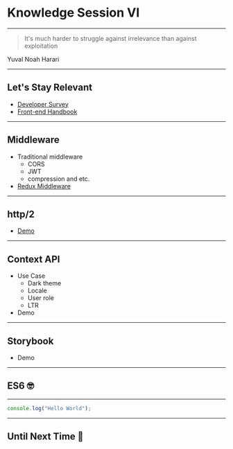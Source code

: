 
<Head>
    <title>Knowledge Session VI 🤯</title>
</Head>

# Knowledge Session VI

---

> It's much harder to struggle against irrelevance than against exploitation

Yuval Noah Harari

---

## Let's Stay Relevant

-   [Developer Survey](https://insights.stackoverflow.com/survey/2019)
-   [Front-end Handbook](https://frontendmasters.com/books/front-end-handbook/2019/)

---

## Middleware

-   Traditional middleware
    -   CORS
    -   JWT
    -   compression and etc.
-   [Redux Middleware](https://redux.js.org/advanced/middleware)

---

## http/2

-   [Demo](https://github.com/TianyuanC/http2-demo)

---

## Context API

-   Use Case
    -   Dark theme
    -   Locale
    -   User role
    -   LTR
-   Demo

---

## Storybook

-   Demo

---


## ES6 🤓

---


```javascript Connection Pool
console.log("Hello World");
```

---

## Until Next Time 👋
